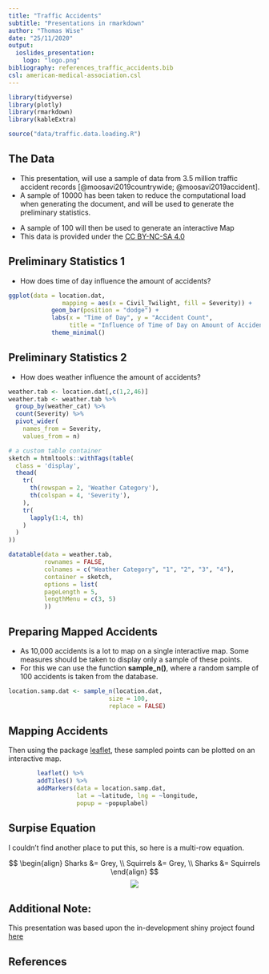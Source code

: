 ```yaml
---
title: "Traffic Accidents"
subtitle: "Presentations in rmarkdown"
author: "Thomas Wise"
date: "25/11/2020"
output:
  ioslides_presentation:
    logo: "logo.png"
bibliography: references_traffic_accidents.bib
csl: american-medical-association.csl
---
```


```r
library(tidyverse)
library(plotly)
library(rmarkdown)
library(kableExtra)

source("data/traffic.data.loading.R")
```

<style>
.forceBreak { -webkit-column-break-after: always; break-after: column; }
</style>

## The Data {.columns-2}

- This presentation, will use a sample of data from 3.5 million traffic accident records [@moosavi2019countrywide; @moosavi2019accident].  
- A sample of 10000 has been taken to reduce the computational load when generating the document, and will be used to generate the preliminary statistics.

<p class="forceBreak"></p>

- A sample of 100 will then be used to generate an interactive Map 
- This data is provided under the [CC BY-NC-SA 4.0](https://creativecommons.org/licenses/by-nc-sa/4.0/)


## Preliminary Statistics 1

- How does time of day influence the amount of accidents?  

```r

ggplot(data = location.dat, 
               mapping = aes(x = Civil_Twilight, fill = Severity)) + 
            geom_bar(position = "dodge") + 
            labs(x = "Time of Day", y = "Accident Count", 
                 title = "Influence of Time of Day on Amount of Accidents") + 
            theme_minimal()

```

## Preliminary Statistics 2

- How does weather influence the amount of accidents?  

```r

weather.tab <- location.dat[,c(1,2,46)]
weather.tab <- weather.tab %>%
  group_by(weather_cat) %>%
  count(Severity) %>% 
  pivot_wider(
    names_from = Severity,
    values_from = n)

# a custom table container
sketch = htmltools::withTags(table(
  class = 'display',
  thead(
    tr(
      th(rowspan = 2, 'Weather Category'),
      th(colspan = 4, 'Severity'),
    ),
    tr(
      lapply(1:4, th)
    )
  )
))

datatable(data = weather.tab,
          rownames = FALSE,
          colnames = c("Weather Category", "1", "2", "3", "4"),
          container = sketch,
          options = list(
          pageLength = 5,
          lengthMenu = c(3, 5)
          ))

```

## Preparing Mapped Accidents 

- As 10,000 accidents is a lot to map on a single interactive map. Some measures should be taken to display only a sample of these points. 
- For this we can use the function **sample_n()**, where a random sample of 100 accidents is taken from the database.


```r
location.samp.dat <- sample_n(location.dat, 
                            size = 100, 
                            replace = FALSE)
```

## Mapping Accidents 

Then using the package [leaflet](https://leafletjs.com/), these sampled points can be plotted on an interactive map.

```r
        
        leaflet() %>%
        addTiles() %>%
        addMarkers(data = location.samp.dat,
                   lat = ~latitude, lng = ~longitude,
                   popup = ~popuplabel)

```

## Surpise Equation 

I couldn't find another place to put this, so here is a multi-row equation.

$$
\begin{align}
Sharks &= Grey, \\
Squirrels  &= Grey, \\
Sharks &= Squirrels 
\end{align} 
$$
<center>
<img src = "data/skiing-squirrel.jpeg" />
</center>

## Additional Note:

This presentation was based upon the in-development shiny project found [here](https://twise.shinyapps.io/Traffic_Accident_Dashboard/)



## References {.allowframebreaks}
\tiny
